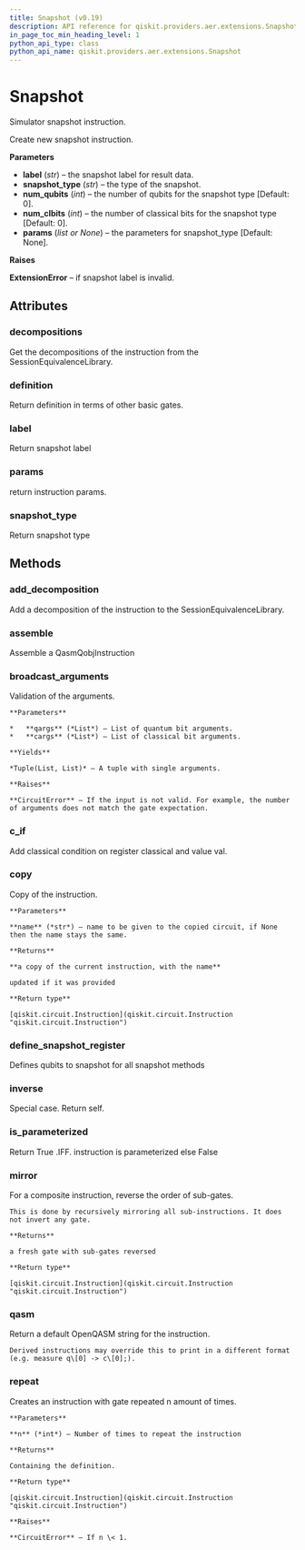 ```yaml
---
title: Snapshot (v0.19)
description: API reference for qiskit.providers.aer.extensions.Snapshot in qiskit v0.19
in_page_toc_min_heading_level: 1
python_api_type: class
python_api_name: qiskit.providers.aer.extensions.Snapshot
---
```


# Snapshot

<Class id="qiskit.providers.aer.extensions.Snapshot" isDedicatedPage={true} github="https://github.com/qiskit/qiskit-aer/tree/stable/0.5/qiskit/providers/aer/extensions/snapshot.py" signature="Snapshot(label, snapshot_type='statevector', num_qubits=0, num_clbits=0, params=None)" modifiers="class">
  Simulator snapshot instruction.

  Create new snapshot instruction.

  **Parameters**

  *   **label** (*str*) – the snapshot label for result data.
  *   **snapshot\_type** (*str*) – the type of the snapshot.
  *   **num\_qubits** (*int*) – the number of qubits for the snapshot type \[Default: 0].
  *   **num\_clbits** (*int*) – the number of classical bits for the snapshot type \[Default: 0].
  *   **params** (*list or None*) – the parameters for snapshot\_type \[Default: None].

  **Raises**

  **ExtensionError** – if snapshot label is invalid.

  ## Attributes

  <span id="snapshot-decompositions" />

  ### decompositions

  <Attribute id="qiskit.providers.aer.extensions.Snapshot.decompositions">
    Get the decompositions of the instruction from the SessionEquivalenceLibrary.
  </Attribute>

  <span id="snapshot-definition" />

  ### definition

  <Attribute id="qiskit.providers.aer.extensions.Snapshot.definition">
    Return definition in terms of other basic gates.
  </Attribute>

  <span id="snapshot-label" />

  ### label

  <Attribute id="qiskit.providers.aer.extensions.Snapshot.label">
    Return snapshot label
  </Attribute>

  <span id="snapshot-params" />

  ### params

  <Attribute id="qiskit.providers.aer.extensions.Snapshot.params">
    return instruction params.
  </Attribute>

  <span id="snapshot-snapshot-type" />

  ### snapshot\_type

  <Attribute id="qiskit.providers.aer.extensions.Snapshot.snapshot_type">
    Return snapshot type
  </Attribute>

  ## Methods

  <span id="snapshot-add-decomposition" />

  ### add\_decomposition

  <Function id="qiskit.providers.aer.extensions.Snapshot.add_decomposition" signature="Snapshot.add_decomposition(decomposition)">
    Add a decomposition of the instruction to the SessionEquivalenceLibrary.
  </Function>

  <span id="snapshot-assemble" />

  ### assemble

  <Function id="qiskit.providers.aer.extensions.Snapshot.assemble" signature="Snapshot.assemble()">
    Assemble a QasmQobjInstruction
  </Function>

  <span id="snapshot-broadcast-arguments" />

  ### broadcast\_arguments

  <Function id="qiskit.providers.aer.extensions.Snapshot.broadcast_arguments" signature="Snapshot.broadcast_arguments(qargs, cargs)">
    Validation of the arguments.

    **Parameters**

    *   **qargs** (*List*) – List of quantum bit arguments.
    *   **cargs** (*List*) – List of classical bit arguments.

    **Yields**

    *Tuple(List, List)* – A tuple with single arguments.

    **Raises**

    **CircuitError** – If the input is not valid. For example, the number of arguments does not match the gate expectation.
  </Function>

  <span id="snapshot-c-if" />

  ### c\_if

  <Function id="qiskit.providers.aer.extensions.Snapshot.c_if" signature="Snapshot.c_if(classical, val)">
    Add classical condition on register classical and value val.
  </Function>

  <span id="snapshot-copy" />

  ### copy

  <Function id="qiskit.providers.aer.extensions.Snapshot.copy" signature="Snapshot.copy(name=None)">
    Copy of the instruction.

    **Parameters**

    **name** (*str*) – name to be given to the copied circuit, if None then the name stays the same.

    **Returns**

    **a copy of the current instruction, with the name**

    updated if it was provided

    **Return type**

    [qiskit.circuit.Instruction](qiskit.circuit.Instruction "qiskit.circuit.Instruction")
  </Function>

  <span id="snapshot-define-snapshot-register" />

  ### define\_snapshot\_register

  <Function id="qiskit.providers.aer.extensions.Snapshot.define_snapshot_register" signature="Snapshot.define_snapshot_register(circuit, label, qubits=None)" modifiers="static">
    Defines qubits to snapshot for all snapshot methods
  </Function>

  <span id="snapshot-inverse" />

  ### inverse

  <Function id="qiskit.providers.aer.extensions.Snapshot.inverse" signature="Snapshot.inverse()">
    Special case. Return self.
  </Function>

  <span id="snapshot-is-parameterized" />

  ### is\_parameterized

  <Function id="qiskit.providers.aer.extensions.Snapshot.is_parameterized" signature="Snapshot.is_parameterized()">
    Return True .IFF. instruction is parameterized else False
  </Function>

  <span id="snapshot-mirror" />

  ### mirror

  <Function id="qiskit.providers.aer.extensions.Snapshot.mirror" signature="Snapshot.mirror()">
    For a composite instruction, reverse the order of sub-gates.

    This is done by recursively mirroring all sub-instructions. It does not invert any gate.

    **Returns**

    a fresh gate with sub-gates reversed

    **Return type**

    [qiskit.circuit.Instruction](qiskit.circuit.Instruction "qiskit.circuit.Instruction")
  </Function>

  <span id="snapshot-qasm" />

  ### qasm

  <Function id="qiskit.providers.aer.extensions.Snapshot.qasm" signature="Snapshot.qasm()">
    Return a default OpenQASM string for the instruction.

    Derived instructions may override this to print in a different format (e.g. measure q\[0] -> c\[0];).
  </Function>

  <span id="snapshot-repeat" />

  ### repeat

  <Function id="qiskit.providers.aer.extensions.Snapshot.repeat" signature="Snapshot.repeat(n)">
    Creates an instruction with gate repeated n amount of times.

    **Parameters**

    **n** (*int*) – Number of times to repeat the instruction

    **Returns**

    Containing the definition.

    **Return type**

    [qiskit.circuit.Instruction](qiskit.circuit.Instruction "qiskit.circuit.Instruction")

    **Raises**

    **CircuitError** – If n \< 1.
  </Function>
</Class>

